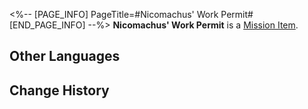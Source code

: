 <%-- [PAGE_INFO]
PageTitle=#Nicomachus' Work Permit#
[END_PAGE_INFO] --%>
{{Item Infobox
|id          = 140559
|image       = Item Nicomachus' Work Permit.png{{subst:void|<!--$UPLOAD:<<SpriteOutput/ItemFigures/190020.png>-<Item Nicomachus' Work Permit.png>-<Item Icons>>-->}}
|type        = Mission Item
|invCategory = Missions
|rarity      = 3
|effect      = 
|description = A bloodied Grove of Epiphany work permit with the name "Nicomachus."
}}
'''Nicomachus' Work Permit''' is a [[Mission Item]].

==Other Languages==
{{Other Languages
|en   = Nicomachus' Work Permit
|zhs  = 尼科马库斯的工作证
|zht  = 尼科馬庫斯的工作證
|ja   = ニコマコスの職員証
|ko   = 니코마쿠스의 직원증
|es   = Permiso de trabajo de Nicómaco
|fr   = Permis de travail de Nicomaque
|ru   = Разрешение на работу Никомахуса
|th   = ตราอนุญาตทำงานของ Nicomachus
|vi   = Thẻ Nhân Viên Của Nicomachus
|de   = Nicomachus’ Arbeitserlaubnis
|id   = Izin Kerja Nicomachus
|pt   = Visto de Trabalho de Nicomachus
}}

==Change History==
{{Change History|3.1}}